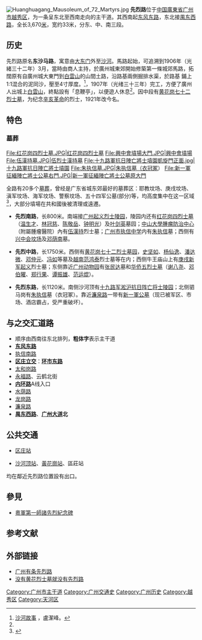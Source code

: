 {{noteTA
|G1=單位
}}
{{Infobox Guangzhou Road
|中文道路名称=先 烈 路
|道路名称拼音=Xianlie Lu
|道路方向=
|图片=
|图片说明=
|道路属性=城市主干道
|道路总长度=
|规划总长度=
|已通车长度=
|车速限制=
|行车线数量=
|所在地区=[[越秀区|越秀区]]
|起点=
|终点=
|道路命名日期=
|命名缘由=
|道路旧名=
|道路动工日期=
|通车日期=
|相连路段=
|路段主要建筑=
}}

[[File:Huanghuagang_Mausoleum_of_72_Martyrs.jpg|thumb]]
'''先烈路'''位于[[中華人民共和國|中国]][[廣東省|廣東省]][[广州市|广州市]][[越秀区|越秀区]]，为一条呈东北至西南走向的主干道。其西南起[[东风路_(广州)|东风东路]]，东北接[[禺东西路|禺东西路]]，全长3,670[[米_(單位)|米]]，宽约33米，分东、中、南三段。

== 历史 ==
先烈路原名'''东沙马路'''，寓意由[[大东门|大东门]]外至[[沙河街道|沙河]]。馬路起始，可追溯到1906年（光緒三十二年）3月，當時由商人主持，於廣州城東郊開始修築第一條城郊馬路，拓闊原有自廣州城大東門到[[白云山_(广州)|白雲山]]的山間土路，沿路基兩側掘排水渠，於路基 鋪上1:1混合的泥同沙，壓至4寸厚度。<ref name="沙河">[http://www.gzzxws.gov.cn/gxsl/gzwb/201707/t20170725_40980.htm 沙河故事] {{Wayback|url=http://www.gzzxws.gov.cn/gxsl/gzwb/201707/t20170725_40980.htm |date=20171010155432 }}，盧潔峰。</ref>，1907年（光绪三十三年）完工，方便了廣州人出城上[[白云山_(广州)|白雲山]]，終點設有「息鞭亭」，以便遊人休息<ref name="沙河"/>。因中段有[[黄花岗七十二烈士墓|黄花岗七十二烈士墓]]，为纪念[[辛亥革命|辛亥革命]]的烈士，1921年改今名。

== 特色 ==
=== 墓葬 === 
<gallery>
File:红花岗四烈士墓.JPG|红花岗四烈士墓
File:興中會墳場大門.JPG|興中會墳場
File:伍漢持墓.JPG|伍烈士漢持墓
File:十九路軍抗日陣亡將士墳園凱旋門正面.jpg|十九路軍抗日陣亡將士墳園
File:朱执信墓.JPG|朱执信墓（衣冠冢）
File:新一軍征緬陣亡將士公墓右門.JPG|新一軍征緬陣亡將士公墓原大門
</gallery>
全路有20多个[[墓葬|墓葬]]，曾经是广东省城东郊最好的墓葬区：耶教坟场、庚戌坟场、滇军坟场、海军坟场、警察坟场、五十四军公墓(部分)等，均高度集中在这一区域<ref>{{Cite web|url=http://www.gzzxws.gov.cn/gxsl/gzwb/kgfx/201709/t20170907_61733.htm|title=遗落在81号大院的无主碑|accessdate=|author=卢洁峰|date=|publisher=南方都市报|archive-date=2018-01-15|archive-url=https://web.archive.org/web/20180115001324/http://www.gzzxws.gov.cn/gxsl/gzwb/kgfx/201709/t20170907_61733.htm|dead-url=no}}</ref>，大部分墳場在共和國後被清理或遠遷。
*'''先烈南路'''，长800米。南端接[[广州起义烈士陵园|广州起义烈士陵园]]，陵园内还有[[红花岗四烈士墓|红花岗四烈士墓]]（[[温生才|温生才]]、[[林冠慈|林冠慈]]、[[陈敬岳|陈敬岳]]、[[钟明光|钟明光]]）及[[叶剑英|叶剑英]]墓园；[[中山大學腫瘤防治中心|中山大學腫瘤防治中心]]（附屬腫瘤醫院）內有[[伍漢持|伍漢持]]烈士墓；[[广州市执信中学|广州市执信中学]]内有[[朱执信|朱执信]]墓；西侧有[[兴中会坟场|兴中会坟场]]及[[邓荫南|邓荫南]]墓。 

*'''先烈中路'''，长1750米。西侧有[[黄花岗七十二烈士墓园|黄花岗七十二烈士墓园]]，[[史坚如|史坚如]]、[[杨仙逸|杨仙逸]]、[[潘达微|潘达微]]、[[邓仲元|邓仲元]]、[[冯如|冯如]]等墓及[[越南|越南]][[范鸿泰|范鸿泰]]烈士墓等在内；西侧牛王庙山上有[[庚戌新军起义|庚戌新军起义]]烈士墓；东侧靠近[[广州动物园|广州动物园]]有[[张民达|张民达]]墓和[[华侨五烈士墓|华侨五烈士墓]]（[[谢八尧|谢八尧]]、[[邓伯曜|邓伯曜]]、[[郑行果|郑行果]]、[[谭振雄|谭振雄]]、[[范运焜|范运焜]]）。 

*'''先烈东路'''，长1120米。南侧沙河顶有[[十九路军淞沪抗日阵亡将士陵园|十九路军淞沪抗日阵亡将士陵园]]；北侧驷马岗有[[朱执信|朱执信]]墓（衣冠冢）。靠近[[濂泉路|濂泉路]]一带有[[新一軍公墓|新一軍公墓]]（现已被军区、市场、酒店霸占，受严重破坏）。

== 与之交汇道路 ==
*顺序由西南往东北排列，'''粗体字'''表示主干道
*'''[[东风路_(广州)|东风东路]]'''
*[[执信南路|执信南路]]
*'''[[区庄立交|区庄立交]]'''：'''[[环市路_(广州)|环市东路]]'''
*[[太和岗路|太和岗路]]
*[[永福路_(广州)|永福路]]、云鹤北街
*'''[[广州内环路|内环路]]'''A线入口
*[[水荫路|水荫路]]
*[[龙岗路|龙岗路]]
*[[濂泉路|濂泉路]]
*'''[[禺东西路|禺东西路]]'''、'''[[广州大道|广州大道]]北'''

==公共交通==
*{{广州地铁路线链接|5|SL}}[[区庄站|区庄站]]
*{{广州地铁路线链接|6|SL}}[[沙河顶站|沙河顶站]]、[[黃花崗站|黃花崗站]]、區莊站
均在鄰近先烈路位置設有出口。

== 參見 ==
* [[粵軍第一師諸先烈紀念碑|粵軍第一師諸先烈紀念碑]]

==参考文献==
{{reflist}}

== 外部链接 ==
* [http://club.dayoo.com/view-14975968-1-1.html 广州有条先烈路]{{dead link|date=2018年5月 |bot=InternetArchiveBot |fix-attempted=yes }}
* [https://web.archive.org/web/20150602065529/http://www.dayoo.com/gb/content/2001-10/10/content_239706.htm 没有黄花烈士墓就没有先烈路]

{{广州主要道路}}
[[Category:广州市主干道|Category:广州市主干道]]
[[Category:广州交通史|Category:广州交通史]]
[[Category:广州历史|Category:广州历史]]
[[Category:越秀区|Category:越秀区]]
[[Category:天河区|Category:天河区]]